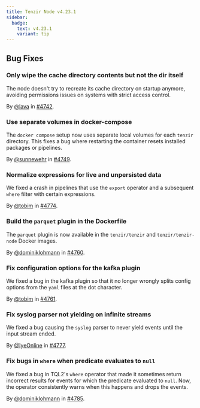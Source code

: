 ```yaml
---
title: Tenzir Node v4.23.1
sidebar:
  badge:
    text: v4.23.1
    variant: tip
---
```


## Bug Fixes

### Only wipe the cache directory contents but not the dir itself

The node doesn't try to recreate its cache directory on startup anymore,
avoiding permissions issues on systems with strict access control.

By [@lava](https://github.com/lava) in [#4742](https://github.com/tenzir/tenzir/pull/4742).

### Use separate volumes in docker-compose

The `docker compose` setup now uses separate local volumes for each `tenzir` directory. This fixes a bug where restarting the container resets installed packages or pipelines.

By [@sunnewehr](https://github.com/sunnewehr) in [#4749](https://github.com/tenzir/tenzir/pull/4749).

### Normalize expressions for live and unpersisted data

We fixed a crash in pipelines that use the `export` operator and a subsequent
`where` filter with certain expressions.

By [@tobim](https://github.com/tobim) in [#4774](https://github.com/tenzir/tenzir/pull/4774).

### Build the `parquet` plugin in the Dockerfile

The `parquet` plugin is now available in the `tenzir/tenzir` and
`tenzir/tenzir-node` Docker images.

By [@dominiklohmann](https://github.com/dominiklohmann) in [#4760](https://github.com/tenzir/tenzir/pull/4760).

### Fix configuration options for the kafka plugin

We fixed a bug in the kafka plugin so that it no longer wrongly splits config
options from the `yaml` files at the dot character.

By [@tobim](https://github.com/tobim) in [#4761](https://github.com/tenzir/tenzir/pull/4761).

### Fix syslog parser not yielding on infinite streams

We fixed a bug causing the `syslog` parser to never yield events until the input
stream ended.

By [@IyeOnline](https://github.com/IyeOnline) in [#4777](https://github.com/tenzir/tenzir/pull/4777).

### Fix bugs in `where` when predicate evaluates to `null`

We fixed a bug in TQL2's `where` operator that made it sometimes return
incorrect results for events for which the predicate evaluated to `null`. Now,
the operator consistently warns when this happens and drops the events.

By [@dominiklohmann](https://github.com/dominiklohmann) in [#4785](https://github.com/tenzir/tenzir/pull/4785).
